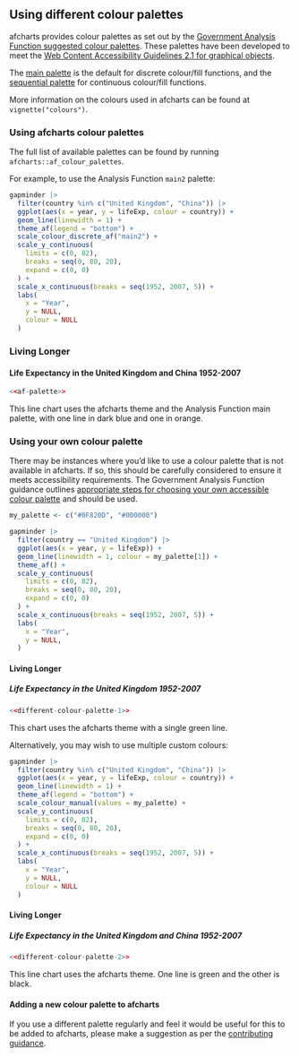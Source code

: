 ## Using different colour palettes

afcharts provides colour palettes as set out by the [Government Analysis Function suggested colour palettes](https://analysisfunction.civilservice.gov.uk/policy-store/data-visualisation-colours-in-charts/#section-4). 
These palettes have been developed to meet the [Web Content Accessibility Guidelines 2.1 for graphical objects](https://www.w3.org/WAI/WCAG21/Understanding/non-text-contrast.html).


The [main palette](https://best-practice-and-impact.github.io/afcharts/articles/colours.html#main-palette) is the default for discrete colour/fill functions, and the [sequential palette](https://best-practice-and-impact.github.io/afcharts/articles/colours.html#sequential-palette) for continuous colour/fill functions.

More information on the colours used in afcharts can be found at `vignette("colours")`.

### Using afcharts colour palettes

The full list of available palettes can be found by running `afcharts::af_colour_palettes`.

For example, to use the Analysis Function `main2` palette:

```r
gapminder |>
  filter(country %in% c("United Kingdom", "China")) |>
  ggplot(aes(x = year, y = lifeExp, colour = country)) +
  geom_line(linewidth = 1) +
  theme_af(legend = "bottom") +
  scale_colour_discrete_af("main2") +
  scale_y_continuous(
    limits = c(0, 82),
    breaks = seq(0, 80, 20),
    expand = c(0, 0)
  ) +
  scale_x_continuous(breaks = seq(1952, 2007, 5)) +
  labs(
    x = "Year",
    y = NULL,
    colour = NULL
  )
```

### Living Longer
#### Life Expectancy in the United Kingdom and China 1952-2007
```r
<<af-palette>>
```

This line chart uses the afcharts theme and the Analysis Function main palette, with one line in dark blue and one in orange.

### Using your own colour palette

There may be instances where you'd like to use a colour palette that is not available in afcharts. 
If so, this should be carefully considered to ensure it meets accessibility requirements. 
The Government Analysis Function guidance outlines [appropriate steps for choosing your own accessible colour palette](https://analysisfunction.civilservice.gov.uk/policy-store/data-visualisation-colours-in-charts/#section-9) and should be used.

```r
my_palette <- c("#0F820D", "#000000")

gapminder |>
  filter(country == "United Kingdom") |>
  ggplot(aes(x = year, y = lifeExp)) +
  geom_line(linewidth = 1, colour = my_palette[1]) +
  theme_af() +
  scale_y_continuous(
    limits = c(0, 82),
    breaks = seq(0, 80, 20),
    expand = c(0, 0)
  ) +
  scale_x_continuous(breaks = seq(1952, 2007, 5)) +
  labs(
    x = "Year",
    y = NULL,
  )
```

#### Living Longer
##### Life Expectancy in the United Kingdom 1952-2007
```r
<<different-colour-palette-1>>
```

This chart uses the afcharts theme with a single green line.

Alternatively, you may wish to use multiple custom colours:

```r
gapminder |>
  filter(country %in% c("United Kingdom", "China")) |>
  ggplot(aes(x = year, y = lifeExp, colour = country)) +
  geom_line(linewidth = 1) +
  theme_af(legend = "bottom") +
  scale_colour_manual(values = my_palette) +
  scale_y_continuous(
    limits = c(0, 82),
    breaks = seq(0, 80, 20),
    expand = c(0, 0)
  ) +
  scale_x_continuous(breaks = seq(1952, 2007, 5)) +
  labs(
    x = "Year",
    y = NULL,
    colour = NULL
  )
```

#### Living Longer
##### Life Expectancy in the United Kingdom and China 1952-2007
```r
<<different-colour-palette-2>>
```

This line chart uses the afcharts theme. One line is green and the other is black.


#### Adding a new colour palette to afcharts

If you use a different palette regularly and feel it would be useful for this to be added to afcharts, please make a suggestion as per the [contributing guidance](https://best-practice-and-impact.github.io/afcharts/CONTRIBUTING.html).

